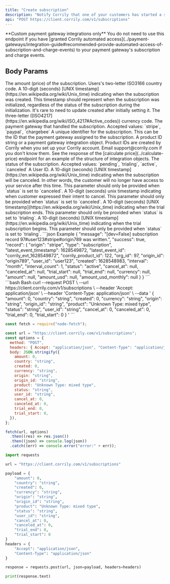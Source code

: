 ```yaml
---
title: "Create subscription"
description: "Notify Corrily that one of your customers has started a subscription."
api: "POST https://client.corrily.com/v1/subscriptions"
---
```


<Warning>
  **Custom payment gateway integrations only** You do not need to use this
  endpoint if you have [granted Corrily automated
  access](../payment-gateways/integration-guide#recommended-provide-automated-access-of-subscription-and-charge-events)
  to your payment gateway's subscription and charge events.
</Warning>

## Body Params

<ParamField body="amount" type="float" required>
  The amount (price) of the subscription.
</ParamField>

<ParamField body="country" type="string">
  Users's two-letter ISO3166 country code.
</ParamField>

<ParamField body="created" type="integer" required>
  A 10-digit (seconds) [UNIX timestamp](https://en.wikipedia.org/wiki/Unix_time)
  indicating when the subscription was created. This timestamp should represent
  when the subscription was initialized, regardless of the status of the
  subscription during the initialization. It's rare to need to update created
  after initially setting it.
</ParamField>

<ParamField body="currency" type="string" required>
  The three-letter
  ([ISO4217](https://en.wikipedia.org/wiki/ISO_4217#Active_codes)) currency
  code.
</ParamField>

<ParamField body="origin" type="string" required>
  The payment gateway that handled the subscription. Accepted values: `stripe`,
  `paypal`, `chargebee`
</ParamField>

<ParamField body="origin_id" type="string" required>
  A unique identifier for the subscription. This can be the ID that the payment
  gateway assigned to the subscription.
</ParamField>

<ParamField body="product" type="string" required>
  A product ID string or a payment gateway integration object. Product IDs are
  created by Corrily when you set up your Corrily account. Email
  support@corrily.com if you don't know them. See the response of the [calculate
  price](../calculate-price) endpoint for an example of the structure of
  integration objects.
</ParamField>

<ParamField body="status" type="string" required>
  The status of the subscription. Accepted values: `pending`, `trialing`,
  `active`, `canceled`
</ParamField>

<ParamField body="user_id" type="string" required>
  A User ID.
</ParamField>

<ParamField body="cancel_at" type="integer">
  A 10-digit (seconds) [UNIX timestamp](https://en.wikipedia.org/wiki/Unix_time)
  indicating when the subscription will be canceled. In other words, the
  customer will no longer have access to your service after this time. This
  parameter should only be provided when `status` is set to `canceled`.
</ParamField>

<ParamField body="canceled_at" type="integer">
  A 10-digit (seconds) unix timestamp indicating when customer expressed their
  intent to cancel. This parameter should only be provided when `status` is set
  to `canceled`.
</ParamField>

<ParamField body="trial_end" type="integer">
  A 10-digit (seconds) [UNIX timestamp](https://en.wikipedia.org/wiki/Unix_time)
  indicating when the trial subscription ends. This parameter should only be
  provided when `status` is set to `trialing`.
</ParamField>

<ParamField body="trial_start" type="integer">
  A 10-digit (seconds) [UNIX timestamp](https://en.wikipedia.org/wiki/Unix_time)
  indicating when the trial subscription begins. This parameter should only be
  provided when `status` is set to `trialing`.
</ParamField>

<ResponseExample>
```json Example
{
  "message": "[dev=False] subscription record 97#user123#stripe#origin789 was written.",
  "success": true,
  "record": {
    "origin": "stripe",
    "type": "subscription",
    "latest_event_timestamp": 1628549872,
    "latest_event_id": "corrily_evt_1628549872",
    "corrily_product_id": 122,
    "org_id": 97,
    "origin_id": "origin789",
    "user_id": "user123",
    "created": 1628548983,
    "interval": "month",
    "interval_count": 1,
    "status": "active",
    "cancel_at": null,
    "canceled_at": null,
    "trial_start": null,
    "trial_end": null,
    "currency": null,
    "amount": null,
    "amount_usd": null,
    "amount_usd_monthly": null
  }
}
```
</ResponseExample>

<RequestExample>
```bash Bash
curl --request POST \
   --url https://client.corrily.com/v1/subscriptions \
   --header 'Accept: application/json' \
   --header 'Content-Type: application/json' \
   --data '
{
   "amount": 0,
   "country": "string",
   "created": 0,
   "currency": "string",
   "origin": "string",
   "origin_id": "string",
   "product": "Unknown Type: mixed type",
   "status": "string",
   "user_id": "string",
   "cancel_at": 0,
   "canceled_at": 0,
   "trial_end": 0,
   "trial_start": 0
}
'
```

```js Node
const fetch = require("node-fetch");

const url = "https://client.corrily.com/v1/subscriptions";
const options = {
  method: "POST",
  headers: { Accept: "application/json", "Content-Type": "application/json" },
  body: JSON.stringify({
    amount: 0,
    country: "string",
    created: 0,
    currency: "string",
    origin: "string",
    origin_id: "string",
    product: "Unknown Type: mixed type",
    status: "string",
    user_id: "string",
    cancel_at: 0,
    canceled_at: 0,
    trial_end: 0,
    trial_start: 0,
  }),
};

fetch(url, options)
  .then((res) => res.json())
  .then((json) => console.log(json))
  .catch((err) => console.error("error:" + err));
```

```python Python
import requests

url = "https://client.corrily.com/v1/subscriptions"

payload = {
    "amount": 0,
    "country": "string",
    "created": 0,
    "currency": "string",
    "origin": "string",
    "origin_id": "string",
    "product": "Unknown Type: mixed type",
    "status": "string",
    "user_id": "string",
    "cancel_at": 0,
    "canceled_at": 0,
    "trial_end": 0,
    "trial_start": 0
}
headers = {
    "Accept": "application/json",
    "Content-Type": "application/json"
}

response = requests.post(url, json=payload, headers=headers)

print(response.text)
```

</RequestExample>
